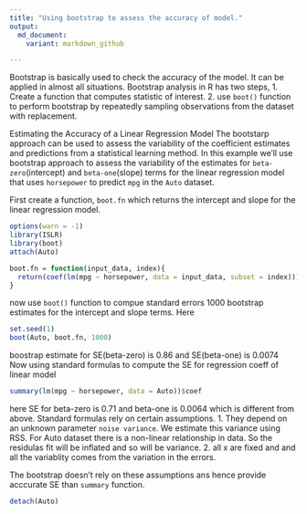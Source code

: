 ```yaml
---
title: "Using bootstrap to assess the accuracy of model."
output: 
  md_document:
    variant: markdown_github

---
```


Bootstrap is basically used to check the accuracy of the model. It can be applied in almost all situations.
Bootstrap analysis in R has two steps,
1.  Create a function that computes statistic of interest.
2.  use `boot()` function to perform bootstrap by repeatedly sampling observations from the dataset with replacement.

Estimating the Accuracy of a Linear Regression Model
The bootstarp approach can be used to assess the variability of the coefficient estimates and predictions from a statistical learning method.
In this example we'll use bootstrap approach to assess the variability of the estimates for `beta-zero`(intercept) and `beta-one`(slope) terms for the
linear regression model that uses `horsepower` to predict `mpg` in the `Auto` dataset.

First create a function, `boot.fn` which returns the intercept and slope for the linear regression model.
```r
options(warn = -1)
library(ISLR)
library(boot)
attach(Auto)
```

```r
boot.fn = function(input_data, index){
  return(coef(lm(mpg ~ horsepower, data = input_data, subset = index)))
}
```

now use `boot()` function to compue standard errors 1000 bootstrap estimates for the intercept and slope terms.
Here
```r
set.seed(1)
boot(Auto, boot.fn, 1000)
```

boostrap estimate for SE(beta-zero) is 0.86 and SE(beta-one) is 0.0074
Now using standard formulas to compute the SE for regression coeff of linear model

```r

summary(lm(mpg ~ horsepower, data = Auto))$coef
```

here SE for beta-zero is 0.71 and beta-one is 0.0064 which is different from above.
Standard formulas rely on certain assumptions.
1. They depend on an unknown parameter `noise variance`. We estimate this variance using RSS. For Auto dataset there is a non-linear relationship in data.
   So the residulas fit will be inflated and so will be variance.
2. all x are fixed and and all the variablity comes from the variation in the errors.

The bootstrap doesn't rely on these assumptions ans hence provide acccurate SE than `summary` function.
```r
detach(Auto)
```

